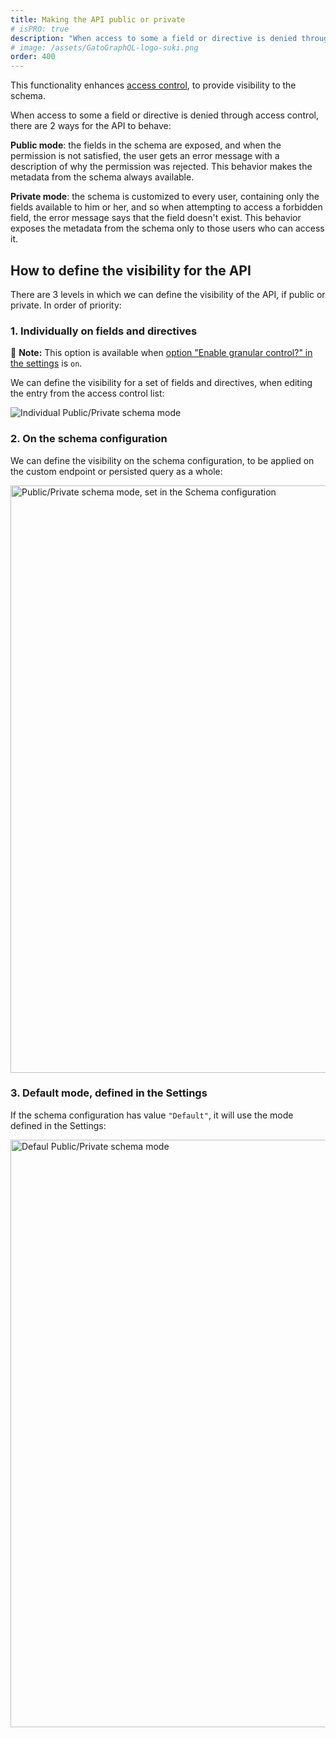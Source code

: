 ```yaml
---
title: Making the API public or private
# isPRO: true
description: "When access to some a field or directive is denied through access control, there are two ways for the API to behave: public mode or private mode."
# image: /assets/GatoGraphQL-logo-suki.png
order: 400
---
```


This functionality enhances [access control](/guides/use/defining-access-control/), to provide visibility to the schema.

When access to some a field or directive is denied through access control, there are 2 ways for the API to behave:

**Public mode**: the fields in the schema are exposed, and when the permission is not satisfied, the user gets an error message with a description of why the permission was rejected. This behavior makes the metadata from the schema always available.

**Private mode**: the schema is customized to every user, containing only the fields available to him or her, and so when attempting to access a forbidden field, the error message says that the field doesn't exist. This behavior exposes the metadata from the schema only to those users who can access it.

## How to define the visibility for the API

There are 3 levels in which we can define the visibility of the API, if public or private. In order of priority:

### 1. Individually on fields and directives

📣 **Note:** This option is available when [option "Enable granular control?" in the settings](/guides/config/enabling-granular-public-or-private-mode/) is `on`.

We can define the visibility for a set of fields and directives, when editing the entry from the access control list:

![Individual Public/Private schema mode](/assets/guides/upstream-pro/acl-public-private-schema-mode.png "Individual Public/Private schema mode")

### 2. On the schema configuration

We can define the visibility on the schema configuration, to be applied on the custom endpoint or persisted query as a whole:

<Image
  src="/assets/guides/upstream-pro/schema-configuration-public-private-schema-mode.png"
  width="1024"
  height="940"
  alt="Public/Private schema mode, set in the Schema configuration"
  caption="Public/Private schema mode, set in the Schema configuration"
/>

### 3. Default mode, defined in the Settings

If the schema configuration has value `"Default"`, it will use the mode defined in the Settings:

<Image
  src="/assets/guides/upstream-pro/default-public-private-schema-mode.png"
  width="1024"
  height="940"
  alt="Defaul Public/Private schema mode"
  caption="Defaul Public/Private schema mode"
/>
